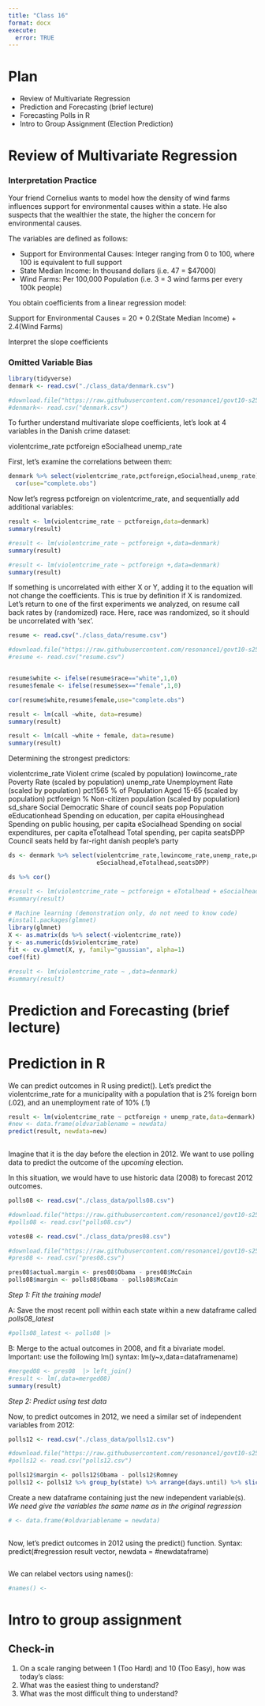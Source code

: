 ```yaml
---
title: "Class 16"
format: docx
execute:
  error: TRUE
---
```


# Plan
* Review of Multivariate Regression
* Prediction and Forecasting (brief lecture)
* Forecasting Polls in R
* Intro to Group Assignment (Election Prediction)

# Review of Multivariate Regression

### Interpretation Practice

Your friend Cornelius wants to model how the density of wind farms influences support for environmental causes within a state. He also suspects that the wealthier the state, the higher the concern for environmental causes.

The variables are defined as follows:

- Support for Environmental Causes: Integer ranging from 0 to 100, where 100 is equivalent to full support
- State Median Income: In thousand dollars (i.e. 47 = $47000)
- Wind Farms: Per 100,000 Population (i.e. 3 = 3 wind farms per every 100k people)

You obtain coefficients from a linear regression model:

Support for Environmental Causes = 20 + 0.2(State Median Income) + 2.4(Wind Farms)

Interpret the slope coefficients


### Omitted Variable Bias

```r
library(tidyverse)
denmark <- read.csv("./class_data/denmark.csv")

#download.file("https://raw.githubusercontent.com/resonance1/govt10-s25/refs/heads/main/class_data/denmark.csv","denmark.csv")
#denmark<- read.csv("denmark.csv")
```

To further understand multivariate slope coefficients, let's look at 4 variables in the Danish crime dataset:

violentcrime_rate
pctforeign
eSocialhead
unemp_rate

First, let's examine the correlations between them:

```r

denmark %>% select(violentcrime_rate,pctforeign,eSocialhead,unemp_rate) %>% 
  cor(use="complete.obs")

```

Now let's regress pctforeign on violentcrime_rate, and sequentially add additional variables:

```r

result <- lm(violentcrime_rate ~ pctforeign,data=denmark)
summary(result)

#result <- lm(violentcrime_rate ~ pctforeign +,data=denmark)
summary(result)

#result <- lm(violentcrime_rate ~ pctforeign +,data=denmark)
summary(result)

```

If something is uncorrelated with either X or Y, adding it to the equation will not change the coefficients. This is true by definition if X is randomized. Let's return to one of the first experiments we analyzed, on resume call back rates by (randomized) race. Here, race was randomized, so it should be uncorrelated with 'sex'.

```r

resume <- read.csv("./class_data/resume.csv")

#download.file("https://raw.githubusercontent.com/resonance1/govt10-s25/main/class_data/resume.csv","resume.csv")
#resume <- read.csv("resume.csv")


resume$white <- ifelse(resume$race=="white",1,0)
resume$female <- ifelse(resume$sex=="female",1,0)

cor(resume$white,resume$female,use="complete.obs")
```

```r
result <- lm(call ~white, data=resume)
summary(result)

result <- lm(call ~white + female, data=resume)
summary(result)
```


Determining the strongest predictors:

violentcrime_rate          Violent crime (scaled by population)
lowincome_rate             Poverty Rate (scaled by population)
unemp_rate                 Unemployment Rate (scaled by population)
pct1565                    % of Population Aged 15-65 (scaled by population)
pctforeign                 % Non-citizen population (scaled by population)
sd_share                   Social Democratic Share of council seats
pop                        Population
eEducationhead             Spending on education, per capita
eHousinghead               Spending on public housing, per capita
eSocialhead                Spending on social expenditures, per capita
eTotalhead                 Total spending, per capita
seatsDPP                   Council seats held by far-right danish people's party


```r

ds <- denmark %>% select(violentcrime_rate,lowincome_rate,unemp_rate,pct1565,pctforeign,sd_share,pop,eEducationhead,eHousinghead,
                         eSocialhead,eTotalhead,seatsDPP)

ds %>% cor()

#result <- lm(violentcrime_rate ~ pctforeign + eTotalhead + eSocialhead,data=denmark)
#summary(result)

# Machine learning (demonstration only, do not need to know code)
#install.packages(glmnet)
library(glmnet)
X <- as.matrix(ds %>% select(-violentcrime_rate))
y <- as.numeric(ds$violentcrime_rate)
fit <- cv.glmnet(X, y, family="gaussian", alpha=1)
coef(fit)

#result <- lm(violentcrime_rate ~ ,data=denmark)
#summary(result)

```


# Prediction and Forecasting (brief lecture)

# Prediction in R

We can predict outcomes in R using predict(). Let's predict the violentcrime_rate for a municipality with
a population that is 2% foreign born (.02), and an unemployment rate of 10% (.1)

```r
result <- lm(violentcrime_rate ~ pctforeign + unemp_rate,data=denmark)
#new <- data.frame(oldvariablename = newdata)
predict(result, newdata=new)
  
```

Imagine that it is the day before the election in 2012. We want to use polling data to predict the outcome of the _upcoming_ election.

In this situation, we would have to use historic data (2008) to forecast 2012 outcomes.

```r

polls08 <- read.csv("./class_data/polls08.csv")

#download.file("https://raw.githubusercontent.com/resonance1/govt10-s25/main/class_data/polls08.csv","polls08.csv")
#polls08 <- read.csv("polls08.csv")

votes08 <- read.csv("./class_data/pres08.csv")

#download.file("https://raw.githubusercontent.com/resonance1/govt10-s25/main/class_data/pres08.csv","pres08.csv")
#pres08 <- read.csv("pres08.csv")

pres08$actual.margin <- pres08$Obama - pres08$McCain
polls08$margin <- polls08$Obama - polls08$McCain
```

*Step 1: Fit the training model*

A: Save the most recent poll within each state within a new dataframe called _polls08_latest_

```r

#polls08_latest <- polls08 |>
```

B: Merge to the actual outcomes in 2008, and fit a bivariate model. Important: use the following lm() syntax: lm(y~x,data=dataframename)

```r

#merged08 <- pres08  |> left_join()
#result <- lm(,data=merged08)
summary(result)

```

*Step 2: Predict using test data*

Now, to predict outcomes in 2012, we need a similar set of independent variables from 2012:

```r
polls12 <- read.csv("./class_data/polls12.csv")

#download.file("https://raw.githubusercontent.com/resonance1/govt10-s25/main/class_data/polls12.csv","polls12.csv")
#polls12 <- read.csv("polls12.csv")

polls12$margin <- polls12$Obama - polls12$Romney
polls12 <- polls12 %>% group_by(state) %>% arrange(days.until) %>% slice(1)
```

Create a new dataframe containing just the new independent variable(s). _We need give the variables the same name as in the original regression_

```r
# <- data.frame(#oldvariablename = newdata)
  
```

Now, let's predict outcomes in 2012 using the predict() function. Syntax: predict(#regression result vector, newdata = #newdataframe)

```r

```

We can relabel vectors using names():

```r
#names() <- 
```


# Intro to group assignment


## Check-in

1. On a scale ranging between 1 (Too Hard) and 10 (Too Easy), how was today's class: 
2. What was the easiest thing to understand?
3. What was the most difficult thing to understand?
